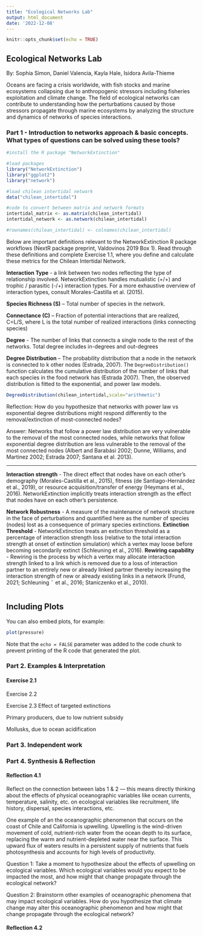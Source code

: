 ```yaml
---
title: "Ecological Networks Lab"
output: html_document
date: '2022-12-08'
---
```


```r
knitr::opts_chunk$set(echo = TRUE)
```

## Ecological Networks Lab

By: Sophia Simon, Daniel Valencia, Kayla Hale, Isidora Avila-Thieme

Oceans are facing a crisis worldwide, with fish stocks and marine ecosystems collapsing due to anthropogenic stressors including fisheries exploitation and climate change. The field of ecological networks can contribute to understanding how the perturbations caused by those stressors propagate through marine ecosystems by analyzing the structure and dynamics of networks of species interactions.

### Part 1 - Introduction to networks approach & basic concepts. What types of questions can be solved using these tools?

```r

#install the R package "NetworkExtinction"

#load packages
library("NetworkExtinction")
library("ggplot2")
library("network")

#load chilean intertidal network
data("chilean_intertidal")

#code to convert between matrix and network formats
intertidal_matrix <- as.matrix(chilean_intertidal)
intertidal_network <- as.network(chilean_intertidal)

#rownames(chilean_intertidal) <- colnames(chilean_intertidal)

```

Below are important definitions relevant to the NetworkExtinction R package workflows (NextR package preprint, Valdovinos 2019 Box 1). Read through these definitions and complete Exercise 1.1, where you define and calculate these metrics for the Chilean Intertidal Network.

**Interaction Type** - a link between two nodes reflecting the type of relationship involved. NetworkExtinction handles mutualistic (+/+) and trophic / parasitic (-/+) interaction types. For a more exhaustive overview of interaction types, consult Morales-Castilla et al. (2015).

**Species Richness (S)** -- Total number of species in the network.

**Connectance (C)** -- Fraction of potential interactions that are realized, C=L/S, where L is the total number of realized interactions (links connecting species)

**Degree** - The number of links that connects a single node to the rest of the networks. Total degree includes in-degrees and out-degrees

**Degree Distribution** -- The probability distribution that a node in the network is connected to k other nodes (Estrada, 2007). The `DegreeDistribution()` function calculates the cumulative distribution of the number of links that each species in the food network has (Estrada 2007). Then, the observed distribution is fitted to the exponential, and power law models.

```r

DegreeDistribution(chilean_intertidal,scale="arithmetic")
```

Reflection: How do you hypothesize that networks with power law vs exponential degree distributions might respond differently to the removal/extinction of most-connected nodes?

Answer: Networks that follow a power law distribution are very vulnerable to the removal of the most connected nodes, while networks that follow exponential degree distribution are less vulnerable to the removal of the most connected nodes (Albert and Barabási 2002; Dunne, Williams, and Martinez 2002; Estrada 2007; Santana et al. 2013).

---

**Interaction strength** - The direct effect that nodes have on each other's demography (Morales-Castilla et al., 2015), fitness (de Santiago-Hernández et al., 2019), or resource acquisition/transfer of energy (Heymans et al., 2016). NetworkExtinction implicitly treats interaction strength as the effect that nodes have on each other's persistence.

**Network Robustness** - A measure of the maintenance of network structure in the face of perturbations and quantified here as the number of species (nodes) lost as a consequence of primary species extinctions. **Extinction Threshold** - NetworkExtinction treats an extinction threshold as a percentage of interaction strength loss (relative to the total interaction strength at onset of extinction simulation) which a vertex may loose before becoming secondarily extinct (Schleuning et al., 2016). **Rewiring capability** - Rewiring is the process by which a vertex may allocate interaction strength linked to a link which is removed due to a loss of interaction partner to an entirely new or already linked partner thereby increasing the interaction strength of new or already existing links in a network (Frund, 2021; Schleuning ¨ et al., 2016; Staniczenko et al., 2010).

```r

```

## Including Plots

You can also embed plots, for example:

```r
plot(pressure)
```

Note that the `echo = FALSE` parameter was added to the code chunk to prevent printing of the R code that generated the plot.

### Part 2. Examples & Interpretation

#### Exercise 2.1

Exercise 2.2

Exercise 2.3 Effect of targeted extinctions

Primary producers, due to low nutrient subsidy

Mollusks, due to ocean acidification

### Part 3. Independent work

### Part 4. Synthesis & Reflection

#### Reflection 4.1

Reflect on the connection between labs 1 & 2 --- this means directly thinking about the effects of physical oceanographic variables like ocean currents, temperature, salinity, etc. on ecological variables like recruitment, life history, dispersal, species interactions, etc.

One example of an the oceanographic phenomenon that occurs on the coast of Chile and California is upwelling. Upwelling is the wind-driven movement of cold, nutrient-rich water from the ocean depth to its surface, replacing the warm and nutrient-depleted water near the surface. This upward flux of waters results in a persistent supply of nutrients that fuels photosynthesis and accounts for high levels of productivity.

Question 1: Take a moment to hypothesize about the effects of upwelling on ecological variables. Which ecological variables would you expect to be impacted the most, and how might that change propagate through the ecological network?

Question 2: Brainstorm other examples of oceanographic phenomena that may impact ecological variables. How do you hypothesize that climate change may alter this oceanographic phenomenon and how might that change propagate through the ecological network?

#### Reflection 4.2
